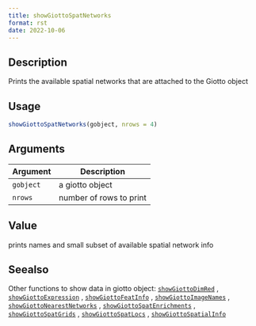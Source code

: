 ```yaml
--- 
title: showGiottoSpatNetworks 
format: rst 
date: 2022-10-06 
--- 
```


## Description

Prints the available spatial networks that are attached to the Giotto object


## Usage

```r
showGiottoSpatNetworks(gobject, nrows = 4)
```


## Arguments

Argument      |Description
------------- |----------------
`gobject`     |     a giotto object
`nrows`     |     number of rows to print


## Value

prints names and small subset of available spatial network info


## Seealso

Other functions to show data in giotto object:
 [`showGiottoDimRed`](#showgiottodimred) ,
 [`showGiottoExpression`](#showgiottoexpression) ,
 [`showGiottoFeatInfo`](#showgiottofeatinfo) ,
 [`showGiottoImageNames`](#showgiottoimagenames) ,
 [`showGiottoNearestNetworks`](#showgiottonearestnetworks) ,
 [`showGiottoSpatEnrichments`](#showgiottospatenrichments) ,
 [`showGiottoSpatGrids`](#showgiottospatgrids) ,
 [`showGiottoSpatLocs`](#showgiottospatlocs) ,
 [`showGiottoSpatialInfo`](#showgiottospatialinfo)


